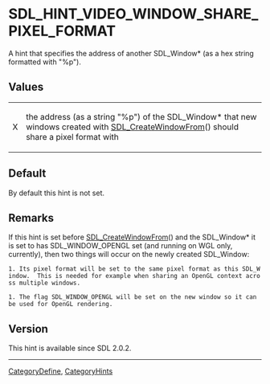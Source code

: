 
<!-- #*^*^*^*^*See https://wiki.libsdl.org/SGEnumerations for details on editing this page*^*^*^*^* -->


= SDL_HINT_VIDEO_WINDOW_SHARE_PIXEL_FORMAT =
A hint that specifies the address of another SDL_Window* (as a hex string formatted with "%p").




== Values ==
{|
|X
|the address (as a string "%p") of the SDL_Window* that new windows created with [[SDL_CreateWindowFrom]]() should share a pixel format with
|}


== Default ==
By default this hint is not set.



== Remarks ==
If this hint is set before [[SDL_CreateWindowFrom]]() and the SDL_Window* it is set to has SDL_WINDOW_OPENGL set (and running on WGL only, currently), then two things will occur on the newly created SDL_Window:

 1. Its pixel format will be set to the same pixel format as this SDL_Window.  This is needed for example when sharing an OpenGL context across multiple windows.

 1. The flag SDL_WINDOW_OPENGL will be set on the new window so it can be used for OpenGL rendering.


== Version ==
This hint is available since SDL 2.0.2.

----
[[CategoryDefine]], [[CategoryHints]]
<!-- #See the Style Guide for instructions on editing the footer. -->
